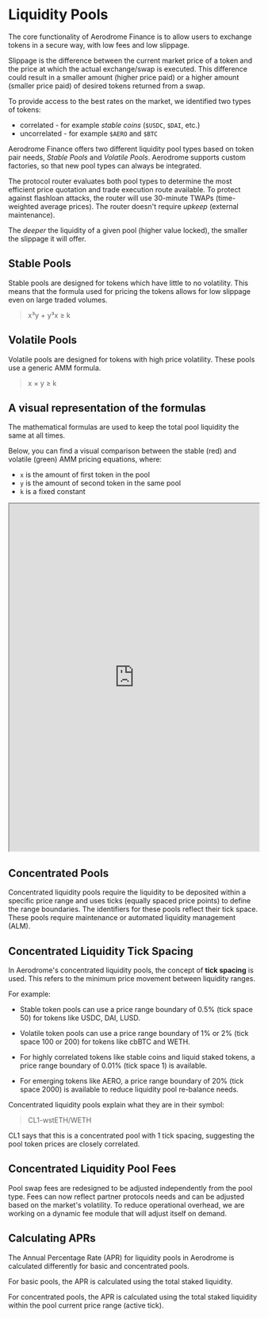 # Liquidity Pools

The core functionality of Aerodrome Finance is to allow users to exchange
tokens in a secure way, with low fees and low slippage.

Slippage is the difference between the current market price of a token and the
price at which the actual exchange/swap is executed. This difference could
result in a smaller amount (higher price paid) or a higher amount (smaller
price paid) of desired tokens returned from a swap.

To provide access to the best rates on the market, we identified two types of
tokens:

- correlated - for example _stable coins_ (`$USDC`, `$DAI`, etc.)
- uncorrelated - for example `$AERO` and `$BTC`

Aerodrome Finance offers two different liquidity pool types based on token pair needs, _Stable
Pools_ and _Volatile Pools_. Aerodrome supports custom factories, so that new pool types can always be integrated.

The protocol router evaluates both pool types to determine the most efficient price quotation
and trade execution route available. To protect against flashloan attacks, the router will use
30-minute TWAPs (time-weighted average prices). The router doesn't require _upkeep_ (external maintenance).

The _deeper_ the liquidity of a given pool (higher value locked), the smaller the slippage it will offer.

## Stable Pools

Stable pools are designed for tokens which have little to no
volatility. This means that the formula used for pricing the tokens allows for
low slippage even on large traded volumes.

> x³y + y³x ≥ k

## Volatile Pools

Volatile pools are designed for tokens with high price volatility.
These pools use a generic AMM formula.

> x × y ≥ k

## A visual representation of the formulas

The mathematical formulas are used to keep the total pool liquidity the same at all times.

Below, you can find a visual comparison between the stable (red) and volatile (green)
AMM pricing equations, where:

- `x` is the amount of first token in the pool
- `y` is the amount of second token in the same pool
- `k` is a fixed constant

<iframe
  src="https://www.desmos.com/calculator/yiwx8ev1oh?embed"
  width="100%"
  height="700"
></iframe>

## Concentrated Pools

Concentrated liquidity pools require the liquidity
to be deposited within a specific price range and uses ticks (equally
spaced price points) to define the range boundaries. The identifiers
for these pools reflect their tick space. These pools require
maintenance or automated liquidity management (ALM).

## Concentrated Liquidity Tick Spacing

In Aerodrome's concentrated liquidity pools, the concept of **tick spacing** is used.
This refers to the minimum price movement between liquidity ranges.

For example:

- Stable token pools can use a price range boundary of 0.5% (tick space 50) for tokens like USDC, DAI, LUSD.

- Volatile token pools can use a price range boundary of 1% or 2% (tick space 100 or 200) for tokens like cbBTC and WETH.

- For highly correlated tokens like stable coins and liquid staked tokens,
  a price range boundary of 0.01% (tick space 1) is available.

- For emerging tokens like AERO, a price range boundary of 20% (tick space 2000)
  is available to reduce liquidity pool re-balance needs.

Concentrated liquidity pools explain what they are in their symbol:

> CL1-wstETH/WETH

CL1 says that this is a concentrated pool with 1 tick spacing,
suggesting the pool token prices are closely correlated.

## Concentrated Liquidity Pool Fees

Pool swap fees are redesigned to be adjusted independently from the pool type.
Fees can now reflect partner protocols needs and can be adjusted based on the market's volatility.
To reduce operational overhead, we are working on a dynamic fee module that will adjust itself on demand.

## Calculating APRs

The Annual Percentage Rate (APR) for liquidity pools in Aerodrome is calculated
differently for basic and concentrated pools.

For basic pools, the APR is calculated using the total staked liquidity.

For concentrated pools, the APR is calculated using the total staked liquidity
within the pool current price range (active tick).
